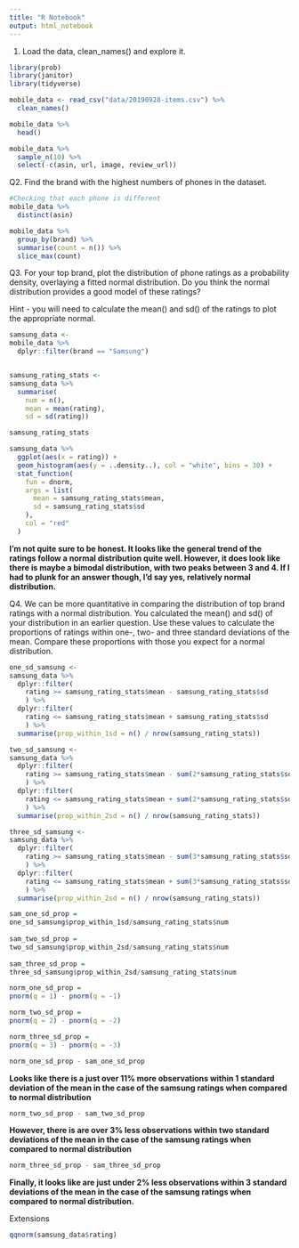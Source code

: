 ```yaml
---
title: "R Notebook"
output: html_notebook
---
```


1. Load the data, clean_names() and explore it.

```r
library(prob)
library(janitor)
library(tidyverse)

mobile_data <- read_csv("data/20190928-items.csv") %>%
  clean_names()
```

```r
mobile_data %>% 
  head()
```
```r
mobile_data %>%
  sample_n(10) %>% 
  select(-c(asin, url, image, review_url))
```


Q2. Find the brand with the highest numbers of phones in the dataset.

```r
#Checking that each phone is different
mobile_data %>%
  distinct(asin)
```

```r
mobile_data %>% 
  group_by(brand) %>%
  summarise(count = n()) %>% 
  slice_max(count)

```

Q3. For your top brand, plot the distribution of phone ratings as a probability density, overlaying a fitted normal distribution. Do you think the normal distribution provides a good model of these ratings?

Hint - you will need to calculate the mean() and sd() of the ratings to plot the appropriate normal.

```r
samsung_data <-
mobile_data %>%
  dplyr::filter(brand == "Samsung")


samsung_rating_stats <-
samsung_data %>%
  summarise(
    num = n(),
    mean = mean(rating),
    sd = sd(rating))

samsung_rating_stats
```

```r
samsung_data %>%
  ggplot(aes(x = rating)) +
  geom_histogram(aes(y = ..density..), col = "white", bins = 30) +
  stat_function(
    fun = dnorm,
    args = list(
      mean = samsung_rating_stats$mean,
      sd = samsung_rating_stats$sd
    ),
    col = "red"
  )
```
**I'm not quite sure to be honest. It looks like the general trend of the ratings follow a normal distribution quite well. However, it does look like there is maybe a bimodal distribution, with two peaks between 3 and 4. If I had to plunk for an answer though, I'd say yes, relatively normal distribution.**



Q4. We can be more quantitative in comparing the distribution of top brand ratings with a normal distribution. You calculated the mean() and sd() of your distribution in an earlier question. Use these values to calculate the proportions of ratings within one-, two- and three standard deviations of the mean. Compare these proportions with those you expect for a normal distribution.

```r
one_sd_samsung <-
samsung_data %>%
  dplyr::filter(
    rating >= samsung_rating_stats$mean - samsung_rating_stats$sd
    ) %>%
  dplyr::filter(
    rating <= samsung_rating_stats$mean + samsung_rating_stats$sd
    ) %>%
  summarise(prop_within_1sd = n() / nrow(samsung_rating_stats))

two_sd_samsung <-
samsung_data %>%
  dplyr::filter(
    rating >= samsung_rating_stats$mean - sum(2*samsung_rating_stats$sd)
    ) %>%
  dplyr::filter(
    rating <= samsung_rating_stats$mean + sum(2*samsung_rating_stats$sd)
    ) %>%
  summarise(prop_within_2sd = n() / nrow(samsung_rating_stats))

three_sd_samsung <-
samsung_data %>%
  dplyr::filter(
    rating >= samsung_rating_stats$mean - sum(3*samsung_rating_stats$sd)
    ) %>%
  dplyr::filter(
    rating <= samsung_rating_stats$mean + sum(3*samsung_rating_stats$sd)
    ) %>%
  summarise(prop_within_2sd = n() / nrow(samsung_rating_stats))

```


```r

sam_one_sd_prop = 
one_sd_samsung$prop_within_1sd/samsung_rating_stats$num
            
sam_two_sd_prop = 
two_sd_samsung$prop_within_2sd/samsung_rating_stats$num
            
sam_three_sd_prop = 
three_sd_samsung$prop_within_2sd/samsung_rating_stats$num

```

```r
norm_one_sd_prop = 
pnorm(q = 1) - pnorm(q = -1)

norm_two_sd_prop = 
pnorm(q = 2) - pnorm(q = -2)

norm_three_sd_prop =
pnorm(q = 3) - pnorm(q = -3)
```

```r
norm_one_sd_prop - sam_one_sd_prop
```

**Looks like there is a just over 11% more observations within 1 standard deviation of the mean in the case of the samsung ratings when compared to normal distribution**

```r
norm_two_sd_prop - sam_two_sd_prop
```

**However, there is are over 3% less observations within two standard deviations of the mean in the case of the samsung ratings when compared to normal distribution**

```r
norm_three_sd_prop - sam_three_sd_prop
```

**Finally, it looks like are just under 2% less observations within 3 standard deviations of the mean in the case of the samsung ratings when compared to normal distribution. **


Extensions

```r
qqnorm(samsung_data$rating)
```

